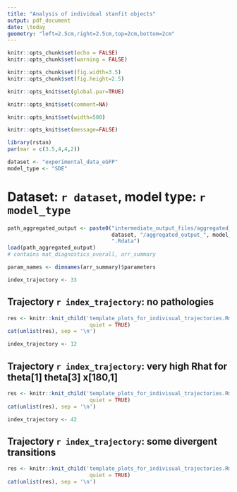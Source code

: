 ```yaml
---
title: "Analysis of individual stanfit objects"
output: pdf_document
date: \today
geometry: "left=2.5cm,right=2.5cm,top=2cm,bottom=2cm"
---
```


<!-- can be compiled within the container by -->
<!-- Rscript --vanilla -e 'rmarkdown::render(input = "R_markdown/Analysis_of_several_stanfits_experimental_data_eGFP_SDE.Rmd", -->
<!-- output_file = "pdf_files/Analysis_of_several_stanfits_experimental_data_eGFP_SDE.pdf", -->
<!-- output_format = "pdf_document", knit_root_dir = getwd())' -->

```r
knitr::opts_chunk$set(echo = FALSE)
knitr::opts_chunk$set(warning = FALSE)

knitr::opts_chunk$set(fig.width=3.5)
knitr::opts_chunk$set(fig.height=2.5)

knitr::opts_knit$set(global.par=TRUE)

knitr::opts_knit$set(comment=NA)

knitr::opts_knit$set(width=500)

knitr::opts_knit$set(message=FALSE)

```

```r
library(rstan)
par(mar = c(3.5,4,4,2))
```


```r
dataset <- "experimental_data_eGFP"
model_type <- "SDE"
```


# Dataset: `r dataset`, model type: `r model_type`

```r
path_aggregated_output <- paste0("intermediate_output_files/aggregated_output/",
                                 dataset, "/aggregated_output_", model_type,
                                 ".Rdata")
load(path_aggregated_output)
# contains mat_diagnostics_overall, arr_summary

param_names <- dimnames(arr_summary)$parameters
```

```r
index_trajectory <- 33
```

## Trajectory `r index_trajectory`: no pathologies
```r
res <- knitr::knit_child('template_plots_for_indivisual_trajectories.Rmd',
                          quiet = TRUE)
cat(unlist(res), sep = '\n')
```


```r
index_trajectory <- 12
```

## Trajectory `r index_trajectory`: very high Rhat for theta[1]  theta[3]  x[180,1]
```r
res <- knitr::knit_child('template_plots_for_indivisual_trajectories.Rmd',
                          quiet = TRUE)
cat(unlist(res), sep = '\n')
```


```r
index_trajectory <- 42
```

## Trajectory `r index_trajectory`: some divergent transitions
```r
res <- knitr::knit_child('template_plots_for_indivisual_trajectories.Rmd',
                          quiet = TRUE)
cat(unlist(res), sep = '\n')
```